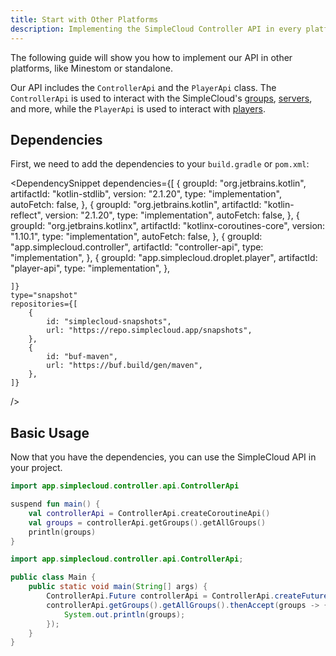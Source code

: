 ```yaml
---
title: Start with Other Platforms
description: Implementing the SimpleCloud Controller API in every platform, can also be Minestom
---
```


The following guide will show you how to implement our API in other platforms, like Minestom or standalone.

Our API includes the `ControllerApi` and the `PlayerApi` class. The `ControllerApi` is used to interact with the SimpleCloud's [groups](/manual/setup/groups), [servers](/manual/setup/servers), and more, while the `PlayerApi` is used to interact with [players](/manual/droplets/player).

## Dependencies

First, we need to add the dependencies to your `build.gradle` or `pom.xml`:

<DependencySnippet
  dependencies={[
    {
      groupId: "org.jetbrains.kotlin",
      artifactId: "kotlin-stdlib",
      version: "2.1.20",
      type: "implementation",
      autoFetch: false,
    },
    {
      groupId: "org.jetbrains.kotlin",
      artifactId: "kotlin-reflect",
      version: "2.1.20",
      type: "implementation",
      autoFetch: false,
    },
    {
      groupId: "org.jetbrains.kotlinx",
      artifactId: "kotlinx-coroutines-core",
      version: "1.10.1",
      type: "implementation",
      autoFetch: false,
    },
    {
      groupId: "app.simplecloud.controller",
      artifactId: "controller-api",
      type: "implementation",
    },
    {
      groupId: "app.simplecloud.droplet.player",
      artifactId: "player-api",
      type: "implementation",
    },

    ]}
    type="snapshot"
    repositories={[
        {
            id: "simplecloud-snapshots",
            url: "https://repo.simplecloud.app/snapshots",
        },
        {
            id: "buf-maven",
            url: "https://buf.build/gen/maven",
        },
    ]}

/>

## Basic Usage

Now that you have the dependencies, you can use the SimpleCloud API in your project.

```kotlin tab="Kotlin"
import app.simplecloud.controller.api.ControllerApi

suspend fun main() {
    val controllerApi = ControllerApi.createCoroutineApi()
    val groups = controllerApi.getGroups().getAllGroups()
    println(groups)
}
```

```java tab="Java"
import app.simplecloud.controller.api.ControllerApi;

public class Main {
    public static void main(String[] args) {
        ControllerApi.Future controllerApi = ControllerApi.createFutureApi();
        controllerApi.getGroups().getAllGroups().thenAccept(groups -> {
            System.out.println(groups);
        });
    }
}
```
